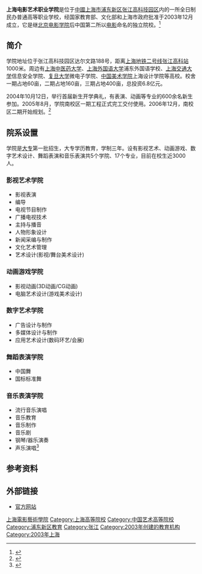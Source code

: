 {{University
|名称 = 上海电影艺术职业学院
|EnglishName=Shanghai Film Art Academy
|图像 = [[File:Shanghai_Film_Art_Academy.png|240px]]
|图像名称 =
|图像大小 = 
|图像说明 = 
|校训 = 
|established = 2003年
|类型 = 民办普通高等职业学校
|教师 = 
|校长 = [[江泊|江泊]]
|专科生 = 近3000
|本科生 = 
|研究生 = 
|city = [[上海|上海]]
|country = {{Flag|China}}
|校园 = [[浦东新区|浦东新区]][[张江高科技园区|张江高科技园区]]达尔文路188号
|隶属 = [[上海市教育局|上海市教育局]]
|网站 = [http://www.sfaa.com.cn/ 官网]
}}
'''上海电影艺术职业学院'''是位于[[中國|中國]][[上海市|上海市]][[浦东新区|浦东新区]][[张江高科技园区|张江高科技园区]]内的一所全日制民办普通高等职业学校，经国家教育部、文化部和上海市政府批准于2003年12月成立，它是继[[北京电影学院|北京电影学院]]后中国第二所以[[电影|电影]]命名的独立院校。<ref >{{cite web |url=http://www.sfaa.com.cn/about |language= |title=学院简介 |publisher=上海电影艺术学院 |date= |accessdate=2015-08-09 |archive-date=2020-11-04 |archive-url=https://web.archive.org/web/20201104014346/http://www.sfaa.com.cn/about |dead-url=no }}</ref>

== 简介 ==
学院地址位于张江高科技园区达尔文路188号，距离[[上海地铁二号线|上海地铁二号线]][[张江高科站|张江高科站]]1000米。周边有[[上海中医药大学|上海中医药大学]]、[[上海外国语大学|上海外国语大学]]浦东外国语学校、[[上海交通大学|上海交通大学]]信息安全学院、[[复旦大学|复旦大学]]微电子学院、[[中国美术学院|中国美术学院]]上海设计学院等高校。校舍一期占地60亩，二期占地160亩，三期占地400亩，总投资6.8亿元。

2004年10月12日，举行首届新生开学典礼，有表演、动画等专业的600余名新生参加。2005年8月，学院南校区一期工程正式完工交付使用。2006年12月，南校区二期开始规划。<ref >{{cite web |url=http://www.sfaa.com.cn/about/history |language= |title=校史沿革 |publisher=上海电影艺术学院 |date= |accessdate=2015-08-09 |archive-date=2020-11-04 |archive-url=https://web.archive.org/web/20201104011840/http://www.sfaa.com.cn/about/history |dead-url=no }}</ref>

== 院系设置 ==
学院是[[大专|大专]]第一批招生，大专学历教育，学制三年。设有影视艺术、动画游戏、数字艺术设计、舞蹈表演和音乐表演共5个学院、17个专业，目前在校生近3000人。

=== 影视艺术学院 ===
*影视表演
*编导
*电视节目制作
*广播电视技术
*主持与播音
*人物形象设计
*新闻采编与制作
*文化艺术管理
*艺术设计(影视/舞台美术设计)	

=== 动画游戏学院 ===
*影视动画(3D动画/CG动画)
*电脑艺术设计(游戏美术设计)

=== 数字艺术学院 ===
*广告设计与制作
*多媒体设计与制作
*应用艺术设计(数码环艺/会展)

=== 舞蹈表演学院 ===
*中国舞
*国标标准舞

=== 音乐表演学院 ===
*流行音乐演唱
*音乐教育
*音乐制作
*音乐剧
*钢琴/器乐演奏
*声乐演唱<ref >{{cite web |url=http://www.sfaa.com.cn/department-of-music |language= |title=音乐表演校友 |publisher=上海电影艺术学院 |date= |accessdate=2015-08-09 |archive-date=2020-11-04 |archive-url=https://web.archive.org/web/20201104040404/http://www.sfaa.com.cn/department-of-music |dead-url=no }}</ref>

== 参考资料 ==
{{reflist}}

== 外部链接 ==
*[http://www.shfilmart.com/ 官方网站]{{Wayback|url=http://www.shfilmart.com/ |date=20201130214351 }}

{{上海高等院校}}
{{民办大学}}

[[Category:上海電影藝術學院|]]
[[Category:上海高等院校|Category:上海高等院校]]
[[Category:中国艺术高等院校|Category:中国艺术高等院校]]
[[Category:浦东新区教育|Category:浦东新区教育]]
[[Category:张江|Category:张江]]
[[Category:2003年创建的教育机构|Category:2003年创建的教育机构]]
[[Category:2003年上海|Category:2003年上海]]